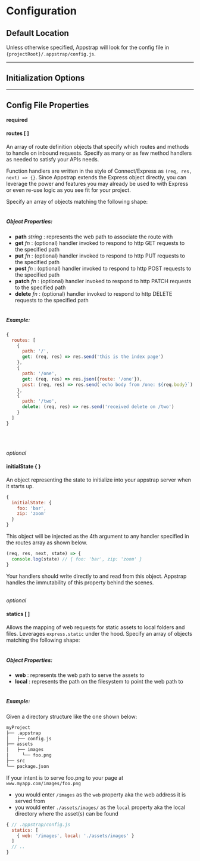 # Configuration
## Default Location
Unless otherwise specified, Appstrap will look for the config file in `{projectRoot}/.appstrap/config.js`.

---
## Initialization Options

---

## Config File Properties
__required__
#### routes [ ]
An array of route definition objects that specify which routes and methods to handle on inbound requests.  Specify
as many or as few method handlers as needed to satisfy your APIs needs.
<br />

Function handlers are written in the style of Connect/Express as `(req, res, next) => {}`.  Since Appstrap extends the
Express object directly, you can leverage the power and features you may already be used to with Express or even
re-use logic as you see fit for your project.
<br />

Specify an array of objects matching the following shape:
<br /><br />

##### Object Properties:
- **path** _string_ : represents the web path to associate the route with
- **get** _fn_ : (optional) handler invoked to respond to http GET requests to the specified path
- **put** _fn_ : (optional) handler invoked to respond to http PUT requests to the specified path
- **post** _fn_ : (optional) handler invoked to respond to http POST requests to the specified path
- **patch** _fn_ : (optional) handler invoked to respond to http PATCH requests to the specified path
- **delete** _fn_ : (optional) handler invoked to respond to http DELETE requests to the specified path
<br /><br />

##### Example:
```javascript
{
  routes: [
    {
      path: '/',
      get: (req, res) => res.send('this is the index page')
    },
    {
      path: '/one',
      get: (req, res) => res.json({route: '/one'}),
      post: (req, res) => res.send(`echo body from /one: ${req.body}`)
    },
    {
      path: '/two',
      delete: (req, res) => res.send('received delete on /two')
    }
  ]
}
````
<br /><br />

_optional_
#### initialState { }
An object representing the state to initialize into your appstrap server when it starts up.
```javascript
{
  initialState: {
    foo: 'bar',
    zip: 'zoom'
  }
}
````
This object will be injected as the 4th argument to any handler specified in the routes array as shown below.
```javascript
(req, res, next, state) => {
  console.log(state) // { foo: 'bar', zip: 'zoom' }
}
```
Your handlers should write directly to and read from this object.  Appstrap handles the immutability of this
property behind the scenes.
<br /><br />

_optional_
#### statics [ ]
Allows the mapping of web requests for static assets to local folders and files.  Leverages `express.static`
under the hood. Specify an array of objects matching the following shape:
<br /><br />

##### Object Properties:
- **web** : represents the web path to serve the assets to
- **local** : represents the path on the filesystem to point the web path to
<br /><br />

##### Example:
Given a directory structure like the one shown below:
```bash
myProject
├── .appstrap
│   ├── config.js
├── assets
│   ├── images
│     └── foo.png
├── src
└── package.json
```
If your intent is to serve foo.png to your page at `www.myapp.com/images/foo.png`
- you would enter `/images` as the `web` property aka the web address it is served from
- you would enter `./assets/images/` as the `local` property aka the local directory where the asset(s) can be found
```javascript
{ // .appstrap/config.js
  statics: [
    { web: '/images', local: './assets/images' }
  ]
  // ..
}
```
